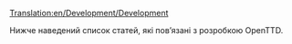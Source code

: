 [[Translation:en/Development/Development]]

Нижче наведений список статей, які пов’язані з розробкою OpenTTD.

{{uk/Основна стаття}}